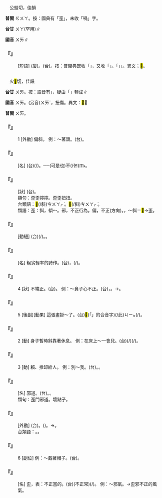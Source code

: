 
=={{ruby|喎|ㄨㄞ}}==

　公蛙切，佳韻

'''普閩''' <rt>ㄍㄨㄚ</rt>。按：國典有「歪」，未收「喎」字。

'''台甘''' <rt>ㄨㄚ</rt>(罕用)∥

'''國音''' <rt>ㄨㄞ</rt>∥

    

==='''『{{ruby|口|ㄎㄡˇ}}{{ruby|眼|ㄧㄢˇ}}{{ruby|喎|ㄨㄞ}}{{ruby|斜|ㄒㄧㄝˊ}}』'''===
: [短語] (廈){{ruby|喙|ㄘㄨㄧ˪}}{{ruby|歪|ㄨㆮ/ㄨㄞ}}{{ruby|目|ㆠㄚㆶ ͘}}{{ruby|<mark>&#xf91d6;</mark>|ㄘㄨㄚㆷ ͘}}。(台){{ruby|嘴|ㄘㄨㄧ˪}}{{ruby|歪|ㄨㄞ}}{{ruby|目|ㆠㄚㆶ ͘}}{{ruby|斜|ㄗㄨㄚㆷ ͘}}。按：普閩典既收「{{ruby|歪|ㄨㄞ}}」，又收「{{ruby|喎|ㄨㄞ}}」。「{{ruby|喎|ㄨㄞ}}」{{ruby|專|ㄗㄨㄢ}}{{ruby|指|ㄐㄧˋ/ㄍㄧˋ}}{{ruby|相|ㄒㄧㆲ˪}}{{ruby|貌|ㄇㄠ˫}}{{ruby|生|ㄙㆥ/ㄒㆪ}}{{ruby|成|ㄐㄧㆩˊ}}{{ruby|不|ㄅㄨㆵ}}{{ruby|端|ㄉㄨㄢ}}{{ruby|丌|ㆤ}}{{ruby|「|ㄨㄞ}}」。異文；<mark>&#xfa070;</mark>。
    

=={{ruby|歪|ㄨㄞ}}==

　火<mark>&#xfa06e;</mark>切，佳韻

'''台甘''' <rt>ㄨㄞ</rt>。按：語音有{{ruby|「|ㄨㆮ}}」，疑由「{{ruby|彎|ㄨㄢ}}」轉成∥

'''國音''' <rt>ㄨㄞ</rt>。(另音)<rt>ㄨㄞˇ</rt>，扭傷。異文：<mark>&#xfa070;</mark>∥

'''普閩''' <rt>ㄨㄞ</rt>。

    

==='''『{{ruby|歪|ㄨㄞ}}』'''===
:1  [外動] 偏斜。 例：～著頭。(台){{ruby|頭|ㄊㄠˊ}}{{ruby|殼|ㄎㄚㆶ}}{{ruby|格|ㄍㄧㆤㆶ}}{{ruby|歪|ㄨㆮ/ㄨㄞ}}{{ruby|歪|ㄨㆮ/ㄨㄞ}}。
    

==='''『{{ruby|歪|ㄨㄞ}}{{ruby|才|ㄘㄞˊ}}』'''===
: [名] (台){{ruby|不|ㆬ˫}}(/{{ruby|無|ㆠㄜˊ}}){{ruby|正|ㄐㄧㄥ˪}}{{ruby|經|ㄍㄧㄥ}}{{ruby|丌|ㆤ}}{{ruby|才|ㄗㄞˊ}}{{ruby|能|ㄌㄧㄥˊ}}。──{{ruby|有|ㄨ˫}}{{ruby|才|ㄗㄞˊ}}{{ruby|能|ㄌㄧㄥˊ}}{{ruby|卻|ㄎㄧㆦㆶ}}(可是也){{ruby|用|ㄧㄥ˫/ㄧㆲ˫}}不(/伓)<rt>ㆬ˫</rt>{{ruby|著|ㄉㄧㄜㆷ ͘}}{{ruby|路|ㄌㆦ˫}}。
    

==='''『{{ruby|歪|ㄨㄞ}}{{ruby|歪|ㄨㄞ}}{{ruby|的|ㄉㄜ}}』'''===
: [狀] (台){{ruby|歪|ㄨㆮ/ㄨㄞ}}{{ruby|歪|ㄨㆮ/ㄨㄞ}}{{ruby|無|ㆠㄜˊ}}{{ruby|四|ㄒㄧ˪}}{{ruby|正|ㄐㄧㆩ˪}}。
:類句：歪歪擰擰。歪歪扭扭。
:
:台類語：{{ruby|歪|ㄨㆮ/ㄨㄞ}}{{ruby|來|ㄌㄞˊ}}<mark>&#xf91d6;</mark>(/斜)<rt>ㄘㄨㄚㆷ ͘</rt>{{ruby|去|ㄎㄧ˪}}。{{ruby|歪|ㄨㄞ/ㄨㆮ}}{{ruby|<mark>&#xf8e60;</mark>|ㄍㄜˊ}}{{ruby|<mark>&#xf8fc0;</mark>|ㄑㄧㆵ}}<mark>&#xf91d6;</mark>(/斜)<rt>ㄘㄨㄚㆷ ͘</rt>。
:
:類語：歪：斜，傾～。邪，不正行為。偏，不正(方向)。{{ruby|喎|ㄨㄞ}}，～斜＝<mark>&#xfa071;</mark>→歪。
:
    

==='''『{{ruby|歪|ㄨㄞ}}{{ruby|纏|ㄔㄢˊ}}』'''===
: [動短] (台){{ruby|<mark>&#xf91f3;</mark>|ㄍㄜˊ}}{{ruby|<mark>&#xf91f3;</mark>|ㄍㄜˊ}}(/{{ruby|<mark>&#xf8e60;</mark>|ㄍㄜˊ}}{{ruby|<mark>&#xf8e60;</mark>|ㄍㄜˊ}}){{ruby|纏|ㄉㆪˊ}}。{{ruby|纏|ㄉㆪˊ}}{{ruby|<mark>&#xffa45;</mark>|ㆠㆤ˫/ㆠㄨㆤ˫}}{{ruby|煞|ㄙㄨㄚㆷ}}。
    

==='''『{{ruby|歪|ㄨㄞ}}{{ruby|詩|ㄕ}}』'''===
: [名] 粗劣輕率的詩作。(台){{ruby|粗|ㄘㆦ}}{{ruby|製|ㄗㆤ˪}}{{ruby|亂|ㄌㄨㄢ˫}}{{ruby|造|ㄗㄜ˫}}，{{ruby|半|ㄅㄨㆩ˪}}{{ruby|做|ㄗㄨㆤ˪/ㄗㄜ˪}}{{ruby|彳|ㄊㄧㆵ}}{{ruby|亍|ㄊㄜˊ}}(/{{ruby|<mark>&#xffae6;</mark>|ㄑㄧㆵ}}{{ruby|<mark>&#xffaec;</mark>|ㄊㄜˊ}}){{ruby|丌|ㆤ}}{{ruby|無|ㆠㄜˊ}}{{ruby|正|ㄐㄧㄥ˪}}{{ruby|經|ㄍㄧㄥ}}{{ruby|丌|ㆤ}}{{ruby|詩|ㄒㄧ}}。
    

==='''『{{ruby|歪|ㄨㄞ}}』'''===
:4  [狀] 不端正。(台){{ruby|歪|ㄨㄞ/ㄨㆮ}}。 例：～鼻子心不正。(台){{ruby|歪|ㄨㆮ/ㄨㄞ}}{{ruby|鼻|ㄆㆪ˫}}{{ruby|丌|ㆤ}}，{{ruby|心|ㄒㄧㆬ}}{{ruby|無|ㆠㄜˊ}}{{ruby|正|ㄐㄧㆩ˪}}。→{{ruby|鼻|ㄆㆪ˫}}{{ruby|歪|ㄨㆮ/ㄨㄞ}}{{ruby|心|ㄒㄧㆬ}}{{ruby|<mark>&#xffa45;</mark>|ㆠㆤ˫/ㆠㄨㆤ˫}}{{ruby|正|ㄐㄧㆩ˪}}。
    

==='''『{{ruby|歪|ㄨㄞ}}』'''===
:5  [後副][動果] 這張畫掛～了。(台)<mark>&#xffb50;</mark>(「{{ruby|此|ㄐㄧˋ}}{{ruby|一|ㄐㄧㆵ ͘}}」的合音字)(/此)<rt>ㄐㄧㆵ</rt>{{ruby|幅|ㄅㄚㆶ}}{{ruby|圖|ㄉㆦˊ}}{{ruby|掛|ㄍㄨㄚ˪}}{{ruby|歪|ㄨㆮ/ㄨㄞ}}{{ruby|去|ㄎㄧ˪}}(/{{ruby|掛|ㄍㄨㄚ˪}}{{ruby|歪|ㄨㆮ/ㄨㄞ}}{{ruby|歪|ㄨㆮ/ㄨㄞ}})。
    

==='''『{{ruby|歪|ㄨㄞ}}』'''===
:2  [動] 身子暫時斜靠著休息。 例：在床上～一會兒。(台){{ruby|站|ㄉㆰ˪/ㄉㄧㆰ˪}}{{ruby|眠|ㆠㄧㄣˊ}}{{ruby|床|ㄘㆭˊ}}{{ruby|頂|ㄉㄧㄥˋ}}{{ruby|稍|ㄒㄧㄠ}}(/{{ruby|小|ㄒㄧㄜˋ}}){{ruby|可|ㄎㄨㄚˋ}}{{ruby|歪|ㄨㆮ/ㄨㄞ}}(/{{ruby|撐|ㄊㆥ/ㄊㆤ}}){{ruby|一|ㄐㄧㆵ ͘}}{{ruby|下|·ㆤ˫}}。
    

==='''『{{ruby|歪|ㄨㄞ}}』'''===
:3  [動] 賴、推卸給人。 例：別～我。(台){{ruby|<mark>&#xffb49;</mark>|ㄇㄞ˪}}{{ruby|賴|ㄌㄨㄚ˫}}{{ruby|我|·ㆣㄨㄚˋ}}。{{ruby|<mark>&#xffb49;</mark>|ㄇㄞ˪}}{{ruby|卸|ㄒㄧㄚ˪}}{{ruby|責|ㄐㄧㆤㆶ}}{{ruby|任|ㄌㄧㆬ˫/ㆢㄧㆬˊ}}{{ruby|付|ㄏㆦ˫}}{{ruby|我|·ㆣㄨㄚˋ}}。
    

==='''『{{ruby|歪|ㄨㄞ}}{{ruby|道|ㄉㄠˋ}}』'''===
: [名] 邪道。(台){{ruby|歪|ㄨㆮ/ㄨㄞ}}{{ruby|路|ㄌㆦ˫}}。{{ruby|歹|ㄆㄞˋ/ㄆㆮˋ}}{{ruby|路|ㄌㆦ˫}}。
:類句：歪門邪道。壞點子。
:
    

==='''『{{ruby|歪|ㄨㄞ}}{{ruby|曲|ㄑㄩ}}』'''===
: [外動] (台){{ruby|故|ㄍㆦ˪}}{{ruby|意|ㄧ˪}}{{ruby|改|ㄍㄞˋ}}{{ruby|換|ㄨㆩ˫}}{{ruby|事|ㄙㄨ˫}}{{ruby|實|ㄒㄧㆵ ͘}}{{ruby|內|ㄌㄞ˫/ㄌㄨㆤ˫}}{{ruby|容|ㄧㆲˊ}}{{ruby|使|ㄙㄨˋ}}{{ruby|事|ㄙㄨ˫}}{{ruby|實|ㄒㄧㆵ ͘}}{{ruby|變|ㄅㄧㄢ˪}}{{ruby|形|ㄏㄧㄥˊ}}。({{ruby|講|ㄍㆲˋ}}{{ruby|話|ㄨㆤ˫}}{{ruby|無|ㆠㄜˊ}}{{ruby|照|ㄐㄧㄠ˪}}{{ruby|事|ㄙㄨ˫}}{{ruby|實|ㄒㄧㆵ ͘}})。→{{ruby|顛|ㄉㄧㄢ}}{{ruby|倒|ㄉㄜˋ}}{{ruby|是|ㄒㄧ˫}}{{ruby|非|ㄏㄨㄧ}}。
:台類語：{{ruby|烏|ㆦ}}{{ruby|白|ㄅㆤㆷ ͘}}{{ruby|講|ㄍㆲˋ}}。{{ruby|白|ㄅㆤㆷ ͘}}{{ruby|紙|ㄗㄨㄚˋ}}{{ruby|染|ㄋㄧˋ}}{{ruby|做|ㄗㄨㆤ˪/ㄗㄜ˪}}{{ruby|烏|ㆦ}}。
:
    

==='''『{{ruby|歪|ㄨㄞ}}』'''===
:6  [副位] 例：～戴著帽子。(台){{ruby|帽|ㆠㄜ˫}}{{ruby|仔|ㄚ}}{{ruby|戴|ㄉㄧ˪}}{{ruby|歪|ㄨㄞ/ㄨㆮ}}{{ruby|歪|ㄨㄞ/ㄨㆮ}}。
    

==='''『{{ruby|歪|ㄨㄞ}}{{ruby|風|ㄈㄥ}}』'''===
: [名] 歪，表：不正當的。(台){{ruby|無|ㆠㄜˊ}}{{ruby|正|ㄐㄧㄥ˪}}{{ruby|經|ㄍㄧㄥ}}(不正常){{ruby|丌|ㆤ}}{{ruby|作|ㄗㆦㆶ}}{{ruby|風|ㄏㆲ}}(/{{ruby|風|ㄏㆲ}}{{ruby|氣|ㄎㄧ˪}})。 例：～邪氣。→歪邪不正的風氣。
    
